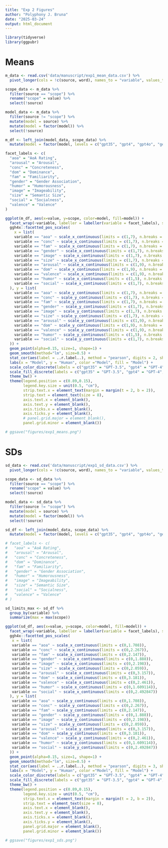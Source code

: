 ```yaml
---
title: "Exp 2 Figures"
author: "Polyphony J. Bruna"
date: "2025-03-24"
output: html_document
---
```


```r
library(tidyverse)
library(ggpubr)
```

# Means

```r
m_data <- read.csv('data/manuscript/exp1_mean_data.csv') %>%
  pivot_longer(cols = !c(source, word), names_to = "variable", values_to = "value")
```

```r
scope_data <- m_data %>%
  filter(source == "scope") %>%
  rename("scope" = value) %>%
  select(!source)

model_data <- m_data %>%
  filter(source != "scope") %>%
  mutate(model = source) %>%
  mutate(model = factor(model)) %>%
  select(!source)

m_df <- left_join(model_data, scope_data) %>%
  mutate(model = factor(model, levels = c("gpt35", "gpt4", "gpt4o", "gem15")))
```

```r
facet_labels <- c(
  "aoa" = "AoA Rating",
  "arousal" = "Arousal",
  "conc" = "Concreteness",
  "dom" = "Dominance",
  "fam" = "Familiarity",
  "gender" = "Gender Association",
  "humor" = "Humorousness",
  "image" = "Imageability",
  "size" = "Semantic Size",
  "social" = "Socialness",
  "valence" = "Valence"
)

ggplot(m_df, aes(x=value, y=scope, color=model, fill=model)) +
  facet_wrap(~variable, labeller = labeller(variable = facet_labels), scales = "free") +
  ggh4x::facetted_pos_scales(
    x = list(
    variable == "aoa" ~ scale_x_continuous(limits = c(1,7), n.breaks = 7),
    variable == "conc" ~ scale_x_continuous(limits = c(1,7), n.breaks = 7),
    variable == "fam" ~ scale_x_continuous(limits = c(1,7), n.breaks = 7),
    variable == "gender" ~ scale_x_continuous(limits = c(1,7), n.breaks = 7),
    variable == "image" ~ scale_x_continuous(limits = c(1,7), n.breaks = 7),
    variable == "size" ~ scale_x_continuous(limits = c(1,7), n.breaks = 7),
    variable == "arousal" ~ scale_x_continuous(limits = c(1,9), n.breaks = 9),
    variable == "dom" ~ scale_x_continuous(limits = c(1,9), n.breaks = 9),
    variable == "valence" ~ scale_x_continuous(limits = c(1,9), n.breaks = 9),
    variable == "humor" ~ scale_x_continuous(limits = c(1,5), n.breaks = 5),
    variable == "social" ~ scale_x_continuous(limits = c(1,7), n.breaks = 7)
  ), y = list(
    variable == "aoa" ~ scale_y_continuous(limits = c(1,7), n.breaks = 7),
    variable == "conc" ~ scale_y_continuous(limits = c(1,7), n.breaks = 7),
    variable == "fam" ~ scale_y_continuous(limits = c(1,7), n.breaks = 7),
    variable == "gender" ~ scale_y_continuous(limits = c(1,7), n.breaks = 7),
    variable == "image" ~ scale_y_continuous(limits = c(1,7), n.breaks = 7),
    variable == "size" ~ scale_y_continuous(limits = c(1,7), n.breaks = 7),
    variable == "arousal" ~ scale_y_continuous(limits = c(1,9), n.breaks = 9),
    variable == "dom" ~ scale_y_continuous(limits = c(1,9), n.breaks = 9),
    variable == "valence" ~ scale_y_continuous(limits = c(1,9), n.breaks = 9),
    variable == "humor" ~ scale_y_continuous(limits = c(1,5), n.breaks = 5),
    variable == "social" ~ scale_y_continuous(limits = c(1,7), n.breaks = 7)
  )) +
  geom_point(alpha=0.15, size=1, shape=1) +
  geom_smooth(method="lm", size=0.5) +
  stat_cor(aes(label = ..r.label..), method = "pearson", digits = 2, show.legend = F, size = 2) +
  labs(x = "Model", y = "Human", color ="Model", fill = "Model") +
  scale_color_discrete(labels = c("gpt35" = "GPT-3.5", "gpt4" = "GPT-4", "gpt4o" = "GPT-4o", "gem15" = "Gemini")) +
  scale_fill_discrete(labels = c("gpt35" = "GPT-3.5", "gpt4" = "GPT-4", "gpt4o" = "GPT-4o", "gem15" = "Gemini")) +
  theme_bw() + 
  theme(legend.position = c(0.89,0.15),
        legend.key.size = unit(0.5, "cm"),
        strip.text.x = element_text(margin = margin(t = 2, b = 2)),
        strip.text = element_text(size = 8),
        axis.text.x = element_blank(),
        axis.text.y = element_blank(),
        axis.ticks.x = element_blank(),
        axis.ticks.y = element_blank(),
        # panel.grid.major = element_blank(),
        panel.grid.minor = element_blank())

# ggsave("figures/exp1_means.png")
```

# SDs

```r
sd_data <- read.csv('data/manuscript/exp1_sd_data.csv') %>%
  pivot_longer(cols = !c(source, word), names_to = "variable", values_to = "value")
```

```r
scope_data <- sd_data %>%
  filter(source == "scope") %>%
  rename("scope" = value) %>%
  select(!source)

model_data <- sd_data %>%
  filter(source != "scope") %>%
  mutate(model = source) %>%
  mutate(model = factor(model)) %>%
  select(!source)

sd_df <- left_join(model_data, scope_data) %>%
  mutate(model = factor(model, levels = c("gpt35", "gpt4", "gpt4o", "gem15")))
```

```r
# facet_labels <- c(
#   "aoa" = "AoA Rating",
#   "arousal" = "Arousal",
#   "conc" = "Concreteness",
#   "dom" = "Dominance",
#   "fam" = "Familiarity",
#   "gender" = "Gender Association",
#   "humor" = "Humorousness",
#   "image" = "Imageability",
#   "size" = "Semantic Size",
#   "social" = "Socialness",
#   "valence" = "Valence"
# )

sd_limits_max <- sd_df %>%
  group_by(variable) %>%
  summarize(max = max(scope))

ggplot(sd_df, aes(x=value, y=scope, color=model, fill=model)) +
  facet_wrap(~variable, labeller = labeller(variable = facet_labels), scale = "free") +
  ggh4x::facetted_pos_scales(
   x = list(
   variable == "aoa" ~ scale_x_continuous(limits = c(0,1.708)),
   variable == "conc" ~ scale_x_continuous(limits = c(0,2.267)),
   variable == "fam" ~ scale_x_continuous(limits = c(0,2.147)),
   variable == "gender" ~ scale_x_continuous(limits = c(0,1.888)),
   variable == "image" ~ scale_x_continuous(limits = c(0,2.198)),
   variable == "size" ~ scale_x_continuous(limits = c(0,2.059)),
   variable == "arousal" ~ scale_x_continuous(limits = c(0,3.157)),
   variable == "dom" ~ scale_x_continuous(limits = c(0,3.181)),
   variable == "valence" ~ scale_x_continuous(limits = c(0,2.461)),
   variable == "humor" ~ scale_x_continuous(limits = c(0,1.609114)),
   variable == "social" ~ scale_x_continuous(limits = c(0,2.492847))
  ), y = list(
   variable == "aoa" ~ scale_y_continuous(limits = c(0,1.708)),
   variable == "conc" ~ scale_y_continuous(limits = c(0,2.267)),
   variable == "fam" ~ scale_y_continuous(limits = c(0,2.147)),
   variable == "gender" ~ scale_y_continuous(limits = c(0,1.888)),
   variable == "image" ~ scale_y_continuous(limits = c(0,2.198)),
   variable == "size" ~ scale_y_continuous(limits = c(0,2.059)),
   variable == "arousal" ~ scale_y_continuous(limits = c(0,3.157)),
   variable == "dom" ~ scale_y_continuous(limits = c(0,3.181)),
   variable == "valence" ~ scale_y_continuous(limits = c(0,2.461)),
   variable == "humor" ~ scale_y_continuous(limits = c(0,1.609114)),
   variable == "social" ~ scale_y_continuous(limits = c(0,2.492847))
  )) +
  geom_point(alpha=0.15, size=1, shape=1) +
  geom_smooth(method="lm", size=0.5) +
  stat_cor(aes(label = ..r.label..), method = "pearson", digits = 3, show.legend = F, size = 2, label.x.npc = 0.75, label.y.npc = "bottom") +
  labs(x = "Model", y = "Human", color ="Model", fill = "Model") +
  scale_color_discrete(labels = c("gpt35" = "GPT-3.5", "gpt4" = "GPT-4", "gpt4o" = "GPT-4o", "gem15" = "Gemini")) +
  scale_fill_discrete(labels = c("gpt35" = "GPT-3.5", "gpt4" = "GPT-4", "gpt4o" = "GPT-4o", "gem15" = "Gemini")) +
  theme_bw() + 
  theme(legend.position = c(0.89,0.15),
        legend.key.size = unit(0.5, "cm"),
        strip.text.x = element_text(margin = margin(t = 2, b = 2)),
        strip.text = element_text(size = 8),
        axis.text.x = element_blank(),
        axis.text.y = element_blank(),
        axis.ticks.x = element_blank(),
        axis.ticks.y = element_blank(),
        panel.grid.major = element_blank(),
        panel.grid.minor = element_blank())

# ggsave("figures/exp1_sds.png")
```

